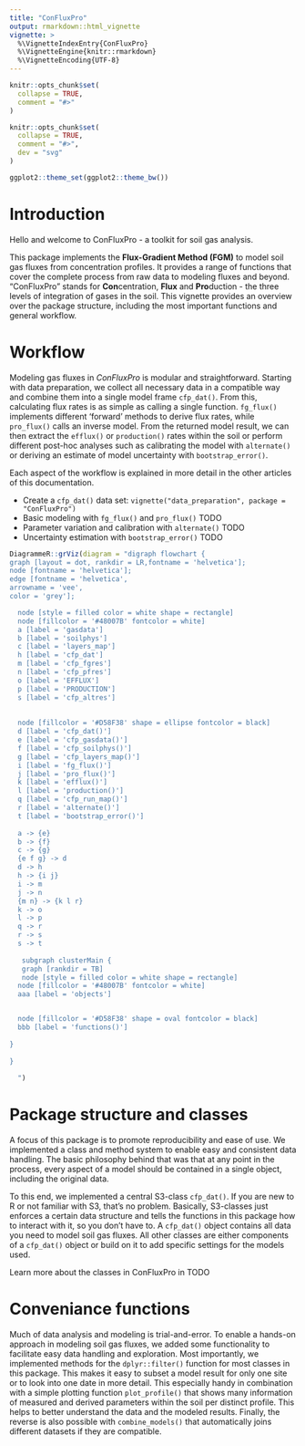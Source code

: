 ```yaml
---
title: "ConFluxPro"
output: rmarkdown::html_vignette
vignette: >
  %\VignetteIndexEntry{ConFluxPro}
  %\VignetteEngine{knitr::rmarkdown}
  %\VignetteEncoding{UTF-8}
---
```


```r
knitr::opts_chunk$set(
  collapse = TRUE,
  comment = "#>"
)
```

```r
knitr::opts_chunk$set(
  collapse = TRUE,
  comment = "#>",
  dev = "svg"
)

ggplot2::theme_set(ggplot2::theme_bw())

```

# Introduction

Hello and welcome to ConFluxPro - a toolkit for soil gas analysis.

This package implements the **Flux-Gradient Method (FGM)** to model soil gas fluxes from concentration profiles. 
It provides a range of functions that cover the complete process from raw data to modeling fluxes and beyond. 
"ConFluxPro" stands for **Con**centration, **Flux** and **Pro**duction - the three levels of integration of gases in the soil.
This vignette provides an overview over the package structure, including the most important functions and general workflow.

# Workflow

Modeling gas fluxes in *ConFluxPro* is modular and straightforward. Starting with data preparation, we collect all necessary data in a compatible way and combine them into a single model frame `cfp_dat()`. 
From this, calculating flux rates is as simple as calling a single function. `fg_flux()` implements different 'forward' methods to derive flux rates, while `pro_flux()` calls an inverse model. 
From the returned model result, we can then extract the `efflux()` or `production()` rates within the soil or perform different post-hoc analyses such as calibrating the model with `alternate()` or deriving an estimate of model uncertainty with `bootstrap_error()`.

Each aspect of the workflow is explained in more detail in the other articles of this documentation.

- Create a `cfp_dat()` data set: `vignette("data_preparation", package = "ConFluxPro")`
- Basic modeling with `fg_flux()` and `pro_flux()` TODO
- Parameter variation and calibration with `alternate()` TODO
- Uncertainty estimation with `bootstrap_error()` TODO


```r
DiagrammeR::grViz(diagram = "digraph flowchart {
graph [layout = dot, rankdir = LR,fontname = 'helvetica'];
node [fontname = 'helvetica'];
edge [fontname = 'helvetica',
arrowname = 'vee',
color = 'grey'];

  node [style = filled color = white shape = rectangle]
  node [fillcolor = '#48007B' fontcolor = white]
  a [label = 'gasdata']
  b [label = 'soilphys']
  c [label = 'layers_map']
  h [label = 'cfp_dat']
  m [label = 'cfp_fgres']
  n [label = 'cfp_pfres']
  o [label = 'EFFLUX']
  p [label = 'PRODUCTION']
  s [label = 'cfp_altres']
  
  
  node [fillcolor = '#D58F38' shape = ellipse fontcolor = black]
  d [label = 'cfp_dat()']
  e [label = 'cfp_gasdata()']
  f [label = 'cfp_soilphys()']
  g [label = 'cfp_layers_map()']
  i [label = 'fg_flux()']
  j [label = 'pro_flux()']
  k [label = 'efflux()']
  l [label = 'production()']
  q [label = 'cfp_run_map()']
  r [label = 'alternate()']
  t [label = 'bootstrap_error()']
  
  a -> {e}
  b -> {f}
  c -> {g}
  {e f g} -> d
  d -> h
  h -> {i j}
  i -> m
  j -> n
  {m n} -> {k l r}
  k -> o
  l -> p
  q -> r
  r -> s
  s -> t
   
   subgraph clusterMain {
   graph [rankdir = TB]
   node [style = filled color = white shape = rectangle]
  node [fillcolor = '#48007B' fontcolor = white]
  aaa [label = 'objects']


  node [fillcolor = '#D58F38' shape = oval fontcolor = black]
  bbb [label = 'functions()']
   
}
  
}
 
  ")
```


# Package structure and classes
A focus of this package is to promote reproducibility and ease of use. We implemented a class and method system to enable easy and consistent data handling. The basic philosophy behind that was that at any point in the process, every aspect of a model should be contained in a single object, including the original data.

To this end, we implemented a central S3-class `cfp_dat()`. If you are new to R or not familiar with S3, that's no problem. Basically, S3-classes just enforces a certain data structure and tells the functions in this package how to interact with it, so you don't have to. A `cfp_dat()` object contains all data you need to model soil gas fluxes. All other classes are either components of a `cfp_dat()` object or build on it to add specific settings for the models used.

Learn more about the classes in ConFluxPro in TODO

# Conveniance functions 
Much of data analysis and modeling is trial-and-error. To enable a hands-on approach in modeling soil gas fluxes, we added some functionality to facilitate easy data handling and exploration. Most importantly, we implemented methods for the `dplyr::filter()` function for most classes in this package. This makes it easy to subset a model result for only one site or to look into one date in more detail. This especially handy in combination with a simple plotting function `plot_profile()` that shows many information of measured and derived parameters within the soil per distinct profile. This helps to better understand the data and the modeled results. Finally, the reverse is also possible with `combine_models()` that automatically joins different datasets if they are compatible.  
